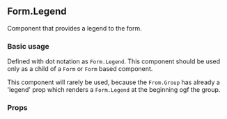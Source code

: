 

<Meta title="Components/Form/Form/Components/FormLegend/Overview" />

## Form.Legend

Component that provides a legend to the form.

### Basic usage

Defined with dot notation as `Form.Legend`. This component should be used only as a
child of a `Form` or `Form` based component.

This component will rarely be used, because the `From.Group` has already a 'legend' prop which renders
a `Form.Legend` at the beginning ogf the group.

<Canvas of={stories.Playground} />

### Props

<ArgTypes of={stories} />
